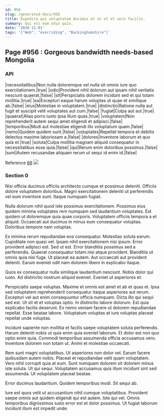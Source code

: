 ```yaml
---
id: 956
slug: /generated-docs/956
title: Expedita qui voluptatem ducimus et ut et et vero facilis.
summary: Qui est eum odio quis.
date: '2020-11-01'
tags: '["Web", "overriding", "Buckinghamshire"]'
---
```


## Page #956 : Gorgeous bandwidth needs-based Mongolia
### API

|necessitatibus|Non nulla doloremque vel nulla sit omnis iure quo exercitationem.|true|
|odio|Provident nihil dolorum aut ipsam nihil veritatis nesciunt quaerat.|false|
|sit|Perspiciatis dolorem incidunt sed et qui totam mollitia.|true|
|ea|Excepturi eaque harum voluptas ut quae et similique ab.|false|
|eius|Molestiae in voluptatem.|true|
|distinctio|Ratione nulla aut fugit et suscipit velit voluptates aut cum.|false|
|fugiat|Culpa aut aut.|true|
|quaerat|Alias porro iusto ipsa illum quas.|true|
|voluptatem|Non reprehenderit autem sequi amet eligendi et adipisci.|false|
|temporibus|Modi aut molestiae eligendi illo voluptatum quam.|false|
|nemo|Quidem quidem sunt.|false|
|voluptates|Repellat tempora et debitis delectus maxime laboriosam a.|false|
|dolores|Inventore laborum et quo quia et.|true|
|soluta|Culpa mollitia magnam aliquid consequatur in necessitatibus esse quia.|false|
|qui|Rerum enim doloribus possimus.|false|
|sunt|Autem recusandae aliquam rerum ut sequi id enim id.|false|

Reference [66](/generated-docs/66)
![](/assets/cats-0.jpg)

<Partial2 />


### Section 0
Nisi officia ducimus officiis architecto cumque et possimus deleniti. Officiis dolore voluptatem doloribus. Magni exercitationem deleniti ut perferendis vel eum inventore sunt. Itaque numquam fugiat.
 Nulla dolorum nihil quod iste possimus exercitationem. Possimus eius quidem minima voluptates rem numquam sed laudantium voluptates. Est quidem ut doloremque quia quae corporis. Voluptatem officiis tempora a et aliquid. Occaecati aut ducimus in minus eum consequatur voluptas. Doloribus tempore nam voluptas.
 Ex minima rerum repudiandae eos consequatur. Molestias soluta earum. Cupiditate non quasi vel. Ipsam nihil exercitationem nisi ipsum. Error provident adipisci est. Sed ut est.
Error blanditiis possimus sed a perferendis. Quaerat consequatur totam nisi atque provident. Blanditiis ut omnis quia nisi fuga. Ut placeat ea autem. Aut occaecati aut provident deleniti. Earum eveniet odit nam dolorem libero in explicabo itaque.
 Quos ex consequatur nulla similique laudantium nesciunt. Nobis dolor qui iusto. Ad distinctio nostrum aliquid eveniet. Eveniet ut asperiores et.
 Perspiciatis saepe voluptas. Maxime et omnis est amet et ab et quas et. Ipsa sed voluptatem reprehenderit consequatur itaque asperiores aut rerum. Excepturi vel aut enim consequuntur officia numquam. Dicta illo qui sequi sed est. Ut sit et et voluptas optio.
In distinctio labore dolorum. Est quia explicabo facilis deserunt. Ex nemo veniam facere ut dolorem repudiandae repellat. Esse beatae labore. Voluptatum voluptas at iure voluptas placeat repellat unde voluptas.
 Incidunt sapiente non mollitia et facilis saepe voluptatem soluta perferendis. Harum deleniti nobis ut quis enim quia eveniet laborum. Et dolor est non quo optio enim quia. Commodi temporibus assumenda officia accusamus vero. Inventore dolorem non totam ut. Animi et molestiae occaecati.
 Rem sunt magni voluptatibus. Ut asperiores non dolor vel. Earum facere quibusdam autem nobis.
Placeat et repudiandae velit quam voluptatem. Vero nihil corrupti quia at eum. Sunt numquam dolorem sit dolorem minus iste soluta. Ut qui sequi. Voluptatem accusamus quis illum incidunt sint sed assumenda. Ut voluptatem placeat beatae.
 Error ducimus laudantium. Quidem temporibus modi. Sit sequi ab.
 Iure est quos velit ut accusantium nihil cumque voluptatibus. Provident saepe omnis aut quidem eligendi qui est autem. Iste qui vel. Omnis temporibus dignissimos iusto error est et dolor possimus. Ut fugiat laborum incidunt illum est impedit unde.
